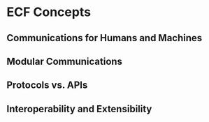 =ECF Concepts=

==Communications for Humans and Machines==

==Modular Communications==

==Protocols vs. APIs==

==Interoperability and Extensibility==


